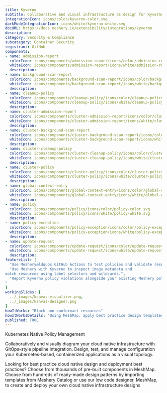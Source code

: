 ```yaml
---
title: Kyverno
subtitle: Collaborative and visual infrastructure as design for Kyverno
integrationIcon: icons/color/kyverno-color.svg
darkModeIntegrationIcon: icons/white/kyverno-white.svg
docURL: https://docs.meshery.io/extensibility/integrations/kyverno
description: 
category: Security & Compliance
subcategory: Container Security
registrant: GitHub
components: 
- name: admission-report
  colorIcon: icons/components/admission-report/icons/color/admission-report-color.svg
  whiteIcon: icons/components/admission-report/icons/white/admission-report-white.svg
  description: 
- name: background-scan-report
  colorIcon: icons/components/background-scan-report/icons/color/background-scan-report-color.svg
  whiteIcon: icons/components/background-scan-report/icons/white/background-scan-report-white.svg
  description: 
- name: cleanup-policy
  colorIcon: icons/components/cleanup-policy/icons/color/cleanup-policy-color.svg
  whiteIcon: icons/components/cleanup-policy/icons/white/cleanup-policy-white.svg
  description: 
- name: cluster-admission-report
  colorIcon: icons/components/cluster-admission-report/icons/color/cluster-admission-report-color.svg
  whiteIcon: icons/components/cluster-admission-report/icons/white/cluster-admission-report-white.svg
  description: 
- name: cluster-background-scan-report
  colorIcon: icons/components/cluster-background-scan-report/icons/color/cluster-background-scan-report-color.svg
  whiteIcon: icons/components/cluster-background-scan-report/icons/white/cluster-background-scan-report-white.svg
  description: 
- name: cluster-cleanup-policy
  colorIcon: icons/components/cluster-cleanup-policy/icons/color/cluster-cleanup-policy-color.svg
  whiteIcon: icons/components/cluster-cleanup-policy/icons/white/cluster-cleanup-policy-white.svg
  description: 
- name: cluster-policy
  colorIcon: icons/components/cluster-policy/icons/color/cluster-policy-color.svg
  whiteIcon: icons/components/cluster-policy/icons/white/cluster-policy-white.svg
  description: 
- name: global-context-entry
  colorIcon: icons/components/global-context-entry/icons/color/global-context-entry-color.svg
  whiteIcon: icons/components/global-context-entry/icons/white/global-context-entry-white.svg
  description: 
- name: policy
  colorIcon: icons/components/policy/icons/color/policy-color.svg
  whiteIcon: icons/components/policy/icons/white/policy-white.svg
  description: 
- name: policy-exception
  colorIcon: icons/components/policy-exception/icons/color/policy-exception-color.svg
  whiteIcon: icons/components/policy-exception/icons/white/policy-exception-white.svg
  description: 
- name: update-request
  colorIcon: icons/components/update-request/icons/color/update-request-color.svg
  whiteIcon: icons/components/update-request/icons/white/update-request-white.svg
  description: 
featureList: [
  "Use Meshery&ldquos GitHub Actions to test policies and validate resources without need for the Kyverno CLI.",
  "Use Meshery with Kyverno to inspect image metadata and 
match resources using label selectors and wildcards.",
  "Report Kyverno policy violations alongside your existing Meshery policy reports.
"
]
workingSlides: [
  ../_images/kanvas-visualizer.png,
  ../_images/kanvas-designer.png
]
howItWorks: "Block non-conformant resources"
howItWorksDetails: "Using MeshMap, apply best practice design templates for admission control over non-conformant resources."
published: TRUE
---
```

<p>
Kubernetes Native Policy Management
</p>
<p>
    Collaboratively and visually diagram your cloud native infrastructure with GitOps-style pipeline integration. Design, test, and manage configuration your Kubernetes-based, containerized applications as a visual topology.
</p>
<p>
    Looking for best practice cloud native design and deployment best practices? Choose from thousands of pre-built components in MeshMap. Choose from hundreds of ready-made design patterns by importing templates from Meshery Catalog or use our low code designer, MeshMap, to create and deploy your own cloud native infrastructure designs.
</p>
